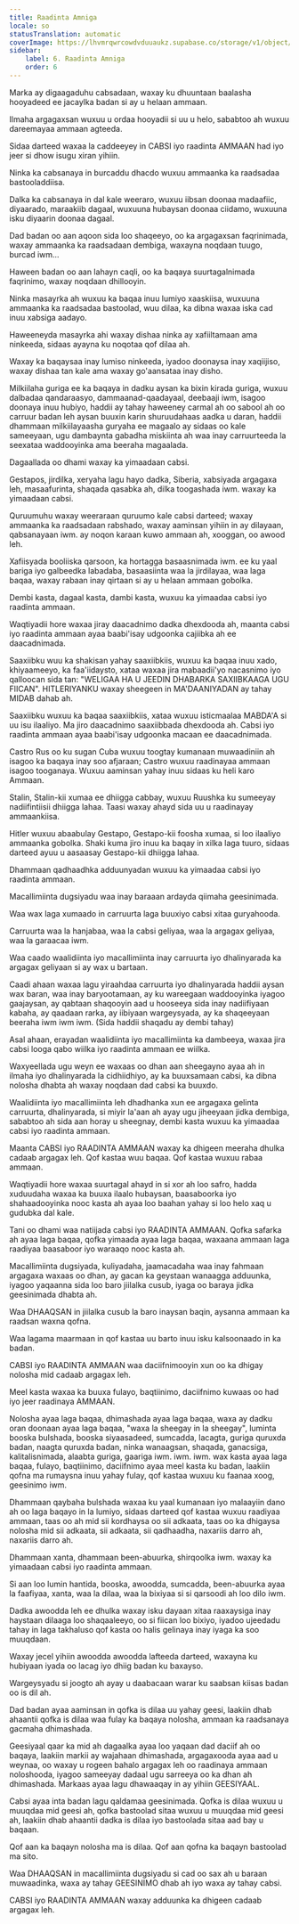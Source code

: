 ```yaml
---
title: Raadinta Amniga
locale: so
statusTranslation: automatic
coverImage: https://lhvmrqwrcowdvduuaukz.supabase.co/storage/v1/object/public/strapi-uploads/small_cover-educacion-fundamental.webp-2d51a7828a2b1309555be27f7e2a61a0.webp
sidebar:
    label: 6. Raadinta Amniga
    order: 6
---
```

Marka ay digaagaduhu cabsadaan, waxay ku dhuuntaan baalasha hooyadeed ee jacaylka badan si ay u helaan ammaan.

Ilmaha argagaxsan wuxuu u ordaa hooyadii si uu u helo, sababtoo ah wuxuu dareemayaa ammaan agteeda.

Sidaa darteed waxaa la caddeeyey in CABSI iyo raadinta AMMAAN had iyo jeer si dhow isugu xiran yihiin.

Ninka ka cabsanaya in burcaddu dhacdo wuxuu ammaanka ka raadsadaa bastooladdiisa.

Dalka ka cabsanaya in dal kale weeraro, wuxuu iibsan doonaa madaafiic, diyaarado, maraakiib dagaal, wuxuuna hubaysan doonaa ciidamo, wuxuuna isku diyaarin doonaa dagaal.

Dad badan oo aan aqoon sida loo shaqeeyo, oo ka argagaxsan faqrinimada, waxay ammaanka ka raadsadaan dembiga, waxayna noqdaan tuugo, burcad iwm...

Haween badan oo aan lahayn caqli, oo ka baqaya suurtagalnimada faqrinimo, waxay noqdaan dhillooyin.

Ninka masayrka ah wuxuu ka baqaa inuu lumiyo xaaskiisa, wuxuuna ammaanka ka raadsadaa bastoolad, wuu dilaa, ka dibna waxaa iska cad inuu xabsiga aadayo.

Haweeneyda masayrka ahi waxay dishaa ninka ay xafiiltamaan ama ninkeeda, sidaas ayayna ku noqotaa qof dilaa ah.

Waxay ka baqaysaa inay lumiso ninkeeda, iyadoo doonaysa inay xaqiijiso, waxay dishaa tan kale ama waxay go'aansataa inay disho.

Milkiilaha guriga ee ka baqaya in dadku aysan ka bixin kirada guriga, wuxuu dalbadaa qandaraasyo, dammaanad-qaadayaal, deebaaji iwm, isagoo doonaya inuu hubiyo, haddii ay tahay haweeney carmal ah oo sabool ah oo carruur badan leh aysan buuxin karin shuruudahaas aadka u daran, haddii dhammaan milkiilayaasha guryaha ee magaalo ay sidaas oo kale sameeyaan, ugu dambaynta gabadha miskiinta ah waa inay carruurteeda la seexataa waddooyinka ama beeraha magaalada.

Dagaallada oo dhami waxay ka yimaadaan cabsi.

Gestapos, jirdilka, xeryaha lagu hayo dadka, Siberia, xabsiyada argagaxa leh, masaafurinta, shaqada qasabka ah, dilka toogashada iwm. waxay ka yimaadaan cabsi.

Quruumuhu waxay weeraraan quruumo kale cabsi darteed; waxay ammaanka ka raadsadaan rabshado, waxay aaminsan yihiin in ay dilayaan, qabsanayaan iwm. ay noqon karaan kuwo ammaan ah, xooggan, oo awood leh.

Xafiisyada booliiska qarsoon, ka hortagga basaasnimada iwm. ee ku yaal bariga iyo galbeedka labadaba, basaasiinta waa la jirdilayaa, waa laga baqaa, waxay rabaan inay qirtaan si ay u helaan ammaan gobolka.

Dembi kasta, dagaal kasta, dambi kasta, wuxuu ka yimaadaa cabsi iyo raadinta ammaan.

Waqtiyadii hore waxaa jiray daacadnimo dadka dhexdooda ah, maanta cabsi iyo raadinta ammaan ayaa baabi'isay udgoonka cajiibka ah ee daacadnimada.

Saaxiibku wuu ka shakisan yahay saaxiibkiis, wuxuu ka baqaa inuu xado, khiyaameeyo, ka faa'iidaysto, xataa waxaa jira mabaadii'yo nacasnimo iyo qalloocan sida tan: "WELIGAA HA U JEEDIN DHABARKA SAXIIBKAAGA UGU FIICAN". HITLERIYANKU waxay sheegeen in MA'DAANIYADAN ay tahay MIDAB dahab ah.

Saaxiibku wuxuu ka baqaa saaxiibkiis, xataa wuxuu isticmaalaa MABDA'A si uu isu ilaaliyo. Ma jiro daacadnimo saaxiibbada dhexdooda ah. Cabsi iyo raadinta ammaan ayaa baabi'isay udgoonka macaan ee daacadnimada.

Castro Rus oo ku sugan Cuba wuxuu toogtay kumanaan muwaadiniin ah isagoo ka baqaya inay soo afjaraan; Castro wuxuu raadinayaa ammaan isagoo tooganaya. Wuxuu aaminsan yahay inuu sidaas ku heli karo Ammaan.

Stalin, Stalin-kii xumaa ee dhiigga cabbay, wuxuu Ruushka ku sumeeyay nadiifintiisii dhiigga lahaa. Taasi waxay ahayd sida uu u raadinayay ammaankiisa.

Hitler wuxuu abaabulay Gestapo, Gestapo-kii foosha xumaa, si loo ilaaliyo ammaanka gobolka. Shaki kuma jiro inuu ka baqay in xilka laga tuuro, sidaas darteed ayuu u aasaasay Gestapo-kii dhiigga lahaa.

Dhammaan qadhaadhka adduunyadan wuxuu ka yimaadaa cabsi iyo raadinta ammaan.

Macallimiinta dugsiyadu waa inay baraaan ardayda qiimaha geesinimada.

Waa wax laga xumaado in carruurta laga buuxiyo cabsi xitaa guryahooda.

Carruurta waa la hanjabaa, waa la cabsi geliyaa, waa la argagax geliyaa, waa la garaacaa iwm.

Waa caado waalidiinta iyo macallimiinta inay carruurta iyo dhalinyarada ka argagax geliyaan si ay wax u bartaan.

Caadi ahaan waxaa lagu yiraahdaa carruurta iyo dhalinyarada haddii aysan wax baran, waa inay baryootamaan, ay ku wareegaan waddooyinka iyagoo gaajaysan, ay qabtaan shaqooyin aad u hooseeya sida inay nadiifiyaan kabaha, ay qaadaan rarka, ay iibiyaan wargeysyada, ay ka shaqeeyaan beeraha iwm iwm iwm. (Sida haddii shaqadu ay dembi tahay)

Asal ahaan, erayadan waalidiinta iyo macallimiinta ka dambeeya, waxaa jira cabsi looga qabo wiilka iyo raadinta ammaan ee wiilka.

Waxyeellada ugu weyn ee waxaas oo dhan aan sheegayno ayaa ah in ilmaha iyo dhalinyarada la cidhiidhiyo, ay ka buuxsamaan cabsi, ka dibna nolosha dhabta ah waxay noqdaan dad cabsi ka buuxdo.

Waalidiinta iyo macallimiinta leh dhadhanka xun ee argagaxa gelinta carruurta, dhalinyarada, si miyir la'aan ah ayay ugu jiheeyaan jidka dembiga, sababtoo ah sida aan horay u sheegnay, dembi kasta wuxuu ka yimaadaa cabsi iyo raadinta ammaan.

Maanta CABSI iyo RAADINTA AMMAAN waxay ka dhigeen meeraha dhulka cadaab argagax leh. Qof kastaa wuu baqaa. Qof kastaa wuxuu rabaa ammaan.

Waqtiyadii hore waxaa suurtagal ahayd in si xor ah loo safro, hadda xuduudaha waxaa ka buuxa ilaalo hubaysan, baasaboorka iyo shahaadooyinka nooc kasta ah ayaa loo baahan yahay si loo helo xaq u gudubka dal kale.

Tani oo dhami waa natiijada cabsi iyo RAADINTA AMMAAN. Qofka safarka ah ayaa laga baqaa, qofka yimaada ayaa laga baqaa, waxaana ammaan laga raadiyaa baasaboor iyo waraaqo nooc kasta ah.

Macallimiinta dugsiyada, kuliyadaha, jaamacadaha waa inay fahmaan argagaxa waxaas oo dhan, ay gacan ka geystaan wanaagga adduunka, iyagoo yaqaanna sida loo baro jiilalka cusub, iyaga oo baraya jidka geesinimada dhabta ah.

Waa DHAAQSAN in jiilalka cusub la baro inaysan baqin, aysanna ammaan ka raadsan waxna qofna.

Waa lagama maarmaan in qof kastaa uu barto inuu isku kalsoonaado in ka badan.

CABSI iyo RAADINTA AMMAAN waa daciifnimooyin xun oo ka dhigay nolosha mid cadaab argagax leh.

Meel kasta waxaa ka buuxa fulayo, baqtiinimo, daciifnimo kuwaas oo had iyo jeer raadinaya AMMAAN.

Nolosha ayaa laga baqaa, dhimashada ayaa laga baqaa, waxa ay dadku oran doonaan ayaa laga baqaa, "waxa la sheegay in la sheegay", luminta booska bulshada, booska siyaasadeed, sumcadda, lacagta, guriga quruxda badan, naagta quruxda badan, ninka wanaagsan, shaqada, ganacsiga, kalitalisnimada, alaabta guriga, gaariga iwm. iwm. iwm. wax kasta ayaa laga baqaa, fulayo, baqtiinimo, daciifnimo ayaa meel kasta ku badan, laakiin qofna ma rumaysna inuu yahay fulay, qof kastaa wuxuu ku faanaa xoog, geesinimo iwm.

Dhammaan qaybaha bulshada waxaa ku yaal kumanaan iyo malaayiin dano ah oo laga baqayo in la lumiyo, sidaas darteed qof kastaa wuxuu raadiyaa ammaan, taas oo ah mid sii kordhaysa oo sii adkaata, taas oo ka dhigaysa nolosha mid sii adkaata, sii adkaata, sii qadhaadha, naxariis darro ah, naxariis darro ah.

Dhammaan xanta, dhammaan been-abuurka, shirqoolka iwm. waxay ka yimaadaan cabsi iyo raadinta ammaan.

Si aan loo lumin hantida, booska, awoodda, sumcadda, been-abuurka ayaa la faafiyaa, xanta, waa la dilaa, waa la bixiyaa si si qarsoodi ah loo dilo iwm.

Dadka awoodda leh ee dhulka waxay isku dayaan xitaa raaxaysiga inay haystaan dilaaga loo shaqaaleeyo, oo si fiican loo bixiyo, iyadoo ujeedadu tahay in laga takhaluso qof kasta oo halis gelinaya inay iyaga ka soo muuqdaan.

Waxay jecel yihiin awoodda awoodda lafteeda darteed, waxayna ku hubiyaan iyada oo lacag iyo dhiig badan ku baxayso.

Wargeysyadu si joogto ah ayay u daabacaan warar ku saabsan kiisas badan oo is dil ah.

Dad badan ayaa aaminsan in qofka is dilaa uu yahay geesi, laakiin dhab ahaantii qofka is dilaa waa fulay ka baqaya nolosha, ammaan ka raadsanaya gacmaha dhimashada.

Geesiyaal qaar ka mid ah dagaalka ayaa loo yaqaan dad daciif ah oo baqaya, laakiin markii ay wajahaan dhimashada, argagaxooda ayaa aad u weynaa, oo waxay u rogeen bahalo argagax leh oo raadinaya ammaan noloshooda, iyagoo sameeyay dadaal ugu sarreeya oo ka dhan ah dhimashada. Markaas ayaa lagu dhawaaqay in ay yihiin GEESIYAAL.

Cabsi ayaa inta badan lagu qaldamaa geesinimada. Qofka is dilaa wuxuu u muuqdaa mid geesi ah, qofka bastoolad sitaa wuxuu u muuqdaa mid geesi ah, laakiin dhab ahaantii dadka is dilaa iyo bastoolada sitaa aad bay u baqaan.

Qof aan ka baqayn nolosha ma is dilaa. Qof aan qofna ka baqayn bastoolad ma sito.

Waa DHAAQSAN in macallimiinta dugsiyadu si cad oo sax ah u baraan muwaadinka, waxa ay tahay GEESINIMO dhab ah iyo waxa ay tahay cabsi.

CABSI iyo RAADINTA AMMAAN waxay adduunka ka dhigeen cadaab argagax leh.

